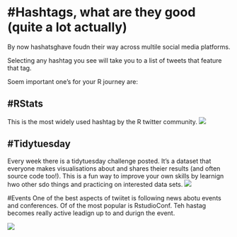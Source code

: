 # #Hashtags, what are they good (quite a lot actually)

By now hashatsghave foudn their way across multile social media platforms. 

Selecting any hashtag you see will take you to a list of tweets that feature that tag.

Soem important one's for your R journey are:


## #RStats
This is the most widely used hashtag by the R twitter community. 
![](images/search_hashtags_rstats.jpg)

## #Tidytuesday
Every week there is a tidytuesday challenge posted. It's a dataset that everyone makes visualisations about and shares theier results (and often source code too!). This is a fun way to improve your own skills by learnign hwo other sdo things and practicing on interested data sets. 
![](images/search_hashtags_tidyTuesday.jpg)


#Events
One of the best aspects of twiitet is following news abotu events and conferences. Of of the most popular is RstudioConf. Teh hastag becomes really active leadign up to and durign the event.

![](images/search_hashtags_conference.jpg)

